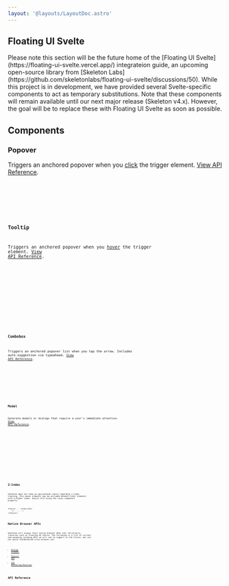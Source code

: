 ```yaml
---
layout: '@layouts/LayoutDoc.astro'
---
```





## Floating UI Svelte

<div class="card preset-outlined-warning-500 p-8 space-y-8">
	<p>Please note this section will be the future home of the [Floating UI Svelte](https://floating-ui-svelte.vercel.app/) integrateion guide, an upcoming open-source library from [Skeleton Labs](https://github.com/skeletonlabs/floating-ui-svelte/discussions/50). While this project is in development, we have provided several Svelte-specific components to act as temporary substitutions. Note that these components will remain available until our next major release (Skeleton v4.x). However, the goal will be to replace these with Floating UI Svelte as soon as possible.</p>
</div>

## Components

### Popover

Triggers an anchored popover when you <u>click</u> the trigger element. [View API Reference](https://zagjs.com/components/react/popover#methods-and-properties).

<Preview client:load>
	<Fragment slot="preview">
		<ExamplePopover client:load />
	</Fragment>
	<Fragment slot="code">
		<div class="space-y-4">
			<Code code={ExamplePopoverRaw} lang="svelte" />
			<Code code={PostioningOptions} lang="ts" />
		</div>
	</Fragment>
</Preview>

### Tooltip

Triggers an anchored popover when you <u>hover</u> the trigger element. [View API Reference](https://zagjs.com/components/react/tooltip#methods-and-properties).

<Preview client:load>
	<Fragment slot="preview">
		<ExampleTooltip client:load />
	</Fragment>
	<Fragment slot="code">
		<div class="space-y-4">
			<Code code={ExampleTooltipRaw} lang="svelte" />
			<Code code={PostioningOptions} lang="ts" />
		</div>
	</Fragment>
</Preview>

### Combobox

Triggers an anchored popover list when you tap the arrow. Includes auto-suggestion via typeahead. [View API Reference](https://zagjs.com/components/react/combobox#methods-and-properties).

<Preview client:load>
	<Fragment slot="preview">
		<ExampleCombobox client:load />
	</Fragment>
	<Fragment slot="code">
		<Code code={ExampleComboboxRaw} lang="svelte" />
	</Fragment>
</Preview>

### Modal

Generate modals or dialogs that require a user's immediate attention. [View API Reference](https://zagjs.com/components/react/dialog#methods-and-properties).

<Preview client:load>
	<Fragment slot="preview">
		<ExampleModal client:load />
	</Fragment>
	<Fragment slot="code">
		<Code code={ExampleModalRaw} lang="svelte" />
	</Fragment>
</Preview>

<Preview client:load>
	<Fragment slot="preview">
		<ExampleModalDrawer client:load />
	</Fragment>
	<Fragment slot="code">
		<Code code={ExampleModalDrawerRaw} lang="svelte" />
	</Fragment>
</Preview>

## Z-Index

Skeleton does not take an opinionated stance regarding z-index stacking. This means elements may be occluded beneath other elements with a higher index. Adjust this using the `zIndex` component property.

```svelte
<Popover ... zIndex={10}>
	<!-- ... -->
</Popover>
```

## Native Browser APIs

Skeleton will always favor native browser APIs over third-party libraries such as Floating UI Svelte. The following is a list of current and upcoming incoming APIs we will aim to support in the future, but are not quite standardized cross-browser yet.

* [Dialog Element](https://developer.mozilla.org/en-US/docs/Web/HTML/Element/dialog)
* [Popover API](https://developer.mozilla.org/en-US/docs/Web/API/Popover_API)
* [CSS Anchoring Position](https://developer.mozilla.org/en-US/docs/Web/CSS/CSS_anchor_positioning)

## API Reference

<ApiTable schema={schemaPopover} />
<ApiTable schema={schemaTooltip} />
<ApiTable schema={schemaCombobox} />
<ApiTable schema={schemaModal} />

